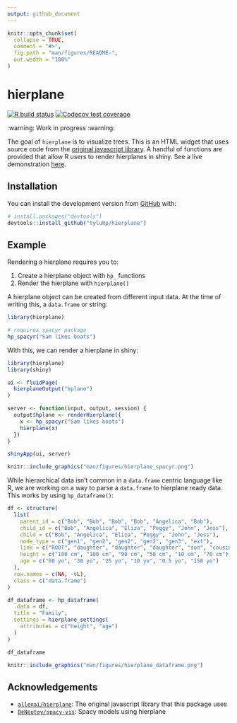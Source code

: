 ```yaml
---
output: github_document
---
```


<!-- README.md is generated from README.Rmd. Please edit that file -->

```r
knitr::opts_chunk$set(
  collapse = TRUE,
  comment = "#>",
  fig.path = "man/figures/README-",
  out.width = "100%"
)
```

# hierplane

<!-- badges: start -->
[![R build status](https://github.com/tyluRp/hierplane/workflows/R-CMD-check/badge.svg)](https://github.com/tyluRp/hierplane/actions)
[![Codecov test coverage](https://codecov.io/gh/tyluRp/hierplane/branch/master/graph/badge.svg)](https://codecov.io/gh/tyluRp/hierplane?branch=master)
<!-- badges: end -->

:warning: Work in progress :warning:

The goal of `hierplane` is to visualize trees. This is an HTML widget that uses source code from the [original javascript library](https://github.com/allenai/hierplane). A handful of functions are provided that allow R users to render hierplanes in shiny. See a live demonstration [here](https://tylerlittlefield.com/shiny/tyler/hierplane/).

## Installation

You can install the development version from [GitHub](https://github.com/) with:

``` r
# install.packages("devtools")
devtools::install_github("tyluRp/hierplane")
```

## Example

Rendering a hierplane requires you to:

1. Create a hierplane object with `hp_` functions
2. Render the hierplane with `hierplane()`

A hierplane object can be created from different input data. At the time of writing this, a `data.frame` or string:

```r
library(hierplane)

# requires spacyr package
hp_spacyr("Sam likes boats")
```

With this, we can render a hierplane in shiny:

```r
library(hierplane)
library(shiny)

ui <- fluidPage(
  hierplaneOutput("hplane")
)

server <- function(input, output, session) {
  output$hplane <- renderHierplane({
    x <- hp_spacyr("Sam likes boats")
    hierplane(x)
  })
}

shinyApp(ui, server)
```

```r
knitr::include_graphics("man/figures/hierplane_spacyr.png")
```

While hierarchical data isn't common in a `data.frame` centric language like R, we are working on a way to parse a `data.frame` to hierplane ready data. This works by using `hp_dataframe()`:

```r
df <- structure(
  list(
    parent_id = c("Bob", "Bob", "Bob", "Bob", "Angelica", "Bob"),
    child_id = c("Bob", "Angelica", "Eliza", "Peggy", "John", "Jess"),
    child = c("Bob", "Angelica", "Eliza", "Peggy", "John", "Jess"),
    node_type = c("gen1", "gen2", "gen2", "gen2", "gen3", "ext"),
    link = c("ROOT", "daughter", "daughter", "daughter", "son", "cousin"),
    height = c("100 cm", "100 cm", "90 cm", "50 cm", "10 cm", "70 cm"),
    age = c("60 yo", "30 yo", "25 yo", "10 yo", "0.5 yo", "150 yo")
  ),
  row.names = c(NA, -6L),
  class = c("data.frame")
)

df_dataframe <- hp_dataframe(
  .data = df,
  title = "Family",
  settings = hierplane_settings(
    attributes = c("height", "age")
  )
)

df_dataframe
```

```r
knitr::include_graphics("man/figures/hierplane_dataframe.png")
```

## Acknowledgements

* [`allenai/hierplane`](https://github.com/allenai/hierplane): The original javascript library that this package uses
* [`DeNeutoy/spacy-vis`](https://github.com/DeNeutoy/spacy-vis): Spacy models using hierplane 
